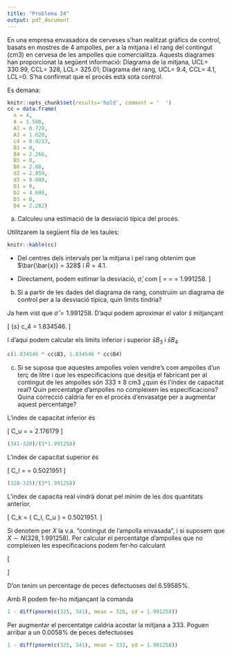 ```yaml
---
title: "Problema 24"
output: pdf_document
---
```


En una empresa envasadora de cerveses s’han realitzat gràfics de control, basats en mostres de 4 ampolles, per a la mitjana i el rang del contingut (cm3) en cervesa de les ampolles que comercialitza. Aquests diagrames han proporcionat la següent informació: Diagrama de la mitjana, UCL= 330.99, CCL= 328, LCL= 325.01; Diagrama del rang, UCL= 9.4, CCL= 4.1, LCL=0. S’ha confirmat que el procés està sota control. 

Es demana:

```r
knitr::opts_chunk$set(results='hold', comment = '  ')
cc = data.frame(
  n = 4,
  A = 1.500,
  A2 = 0.729,
  A3 = 1.628,
  c4 = 0.9213,
  B3 = 0,
  B4 = 2.266,
  B5 = 0,
  B6 = 2.08,
  d2 = 2.059,
  d3 = 0.880,
  D1 = 0,
  D2 = 4.698,
  D3 = 0,
  D4 = 2.282)
```

a) Calculeu una estimació de la desviació típica del procés.

Utilitzarem la següent fila de les taules:

```r
knitr::kable(cc)
```

 * Del centres dels intervals per la mitjana i pel rang obtenim que $\bar{\bar{x}} = 328$ i $\bar{R} = 4.1$.

 * Directament, podem estimar la desviació, $\hat{\sigma}$, com 
\[
\hat{\sigma} = \frac{\bar{R}}{d_2} = \frac{4.1}{2.059} = 1.991258.
\]

b) Si a partir de les dades del diagrama de rang, construïm un diagrama de control per a la desviació típica, quin límits tindria?

Ja hem vist que $\hat{\sigma} = 1.991258$. D'aquí podem aproximar el valor $\hat{s}$ mitjançant 

\[
\bar{s} \approx c_4 \hat{\sigma} = 1.834546. 
\]

I d'aquí podem calcular els límits inferior i superior $\bar{s} B_3$ i $\bar{s} B_4$

```r
c(1.834546 * cc$B3, 1.834546 * cc$B4)
```

c) Si se suposa que aquestes ampolles volen vendre’s com ampolles d’un terç de litre i que les especificacions que desitja el fabricant per al contingut de les ampolles són $333\pm 8$ cm3 ¿quin és l’índex de capacitat real? Quin percentatge d’ampolles no compleixen les especificacions? Quina correcció caldria fer en el procés d’envasatge per a augmentar aquest percentatge? 

L'index de capacitat inferior és

\[
C_u = \frac{UCL-\hat{x}}{3 \sigma} = 2.176179
\]

```r
(341-328)/(3*1.991258)
```

L'index de capacitat superior és

\[
C_l = \frac{\hat{x}-LCL}{2 \sigma} = 0.5021951
\]

```r
(328-325)/(3*1.991258)
```

L'index de capacita real vindrà donat pel mínim de les dos quantitats anterior.

\[
C_k = \min \{ C_l, C_u \} = 0.5021951.
\]

Si denotem per $X$ la v.a. "contingut de l'ampolla envasada", i si suposem que $X \sim N(328, 1.991258)$. Per calcular el percentatge d'ampolles que no compleixen les especificacions podem fer-ho calculant

\[
\begin{array}{rcl}
P(\{ 325 < X < 341\}^c) &=& 1-P(325 < X < 341) \\
&=& 1-(F_Z(\frac{341-328}{1.991258}) - F_Z(\frac{325-328}{1.991258})) \\
&=& 1 - (1-0.0659585) = 0.0659585.
\end{array}
\]

D'on tenim un percentage de peces defectuoses del $6.59585$%.

Amb R podem fer-ho mitjançant la comanda

```r
1 - diff(pnorm(c(325, 341), mean = 328, sd = 1.991258))
```

Per augmentar el percentatge caldria acostar la mitjana a $333$. Poguen arribar a un $0.0058$% de peces defectuoses

```r
1 - diff(pnorm(c(325, 341), mean = 333, sd = 1.991258))
```